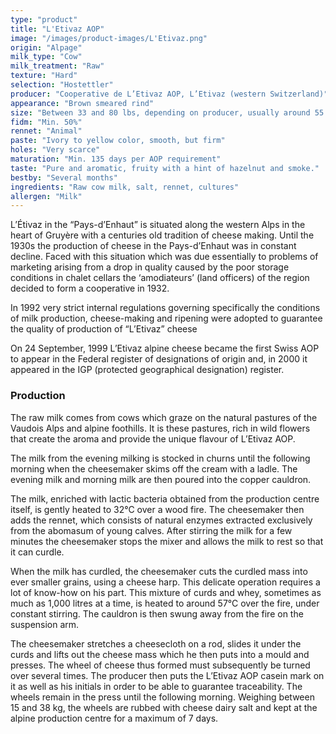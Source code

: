 ```yaml
---
type: "product"
title: "L'Etivaz AOP"
image: "/images/product-images/L'Etivaz.png"
origin: "Alpage"
milk_type: "Cow"
milk_treatment: "Raw"
texture: "Hard"
selection: "Hostettler"
producer: "Cooperative de L’Etivaz AOP, L’Etivaz (western Switzerland)"
appearance: "Brown smeared rind"
size: "Between 33 and 80 lbs, depending on producer, usually around 55 lbs."
fidm: "Min. 50%"
rennet: "Animal"
paste: "Ivory to yellow color, smooth, but firm"
holes: "Very scarce"
maturation: "Min. 135 days per AOP requirement"
taste: "Pure and aromatic, fruity with a hint of hazelnut and smoke."
bestby: "Several months"
ingredients: "Raw cow milk, salt, rennet, cultures"
allergen: "Milk"
---
```


L’Étivaz in the “Pays-d’Enhaut” is situated along the western Alps in the heart of Gruyère with a centuries old tradition of cheese making. Until the 1930s the production of cheese in the Pays-d’Enhaut was in constant decline. Faced with this situation which was due essentially to problems of marketing arising from a drop in quality caused by the poor storage conditions in chalet cellars the ‘amodiateurs’ (land officers) of the region decided to form a cooperative in 1932.

In 1992 very strict internal regulations governing specifically the conditions of milk production, cheese-making and ripening were adopted to guarantee the quality of production of “L’Etivaz” cheese

On 24 September, 1999 L’Etivaz alpine cheese became the first Swiss AOP to appear in the Federal register of designations of origin and, in 2000 it appeared in the IGP (protected geographical designation) register.

### Production

The raw milk comes from cows which graze on the natural pastures of the Vaudois Alps and alpine foothills. It is these pastures, rich in wild flowers that create the aroma and provide the unique flavour of L’Etivaz AOP.

The milk from the evening milking is stocked in churns until the following morning when the cheesemaker skims off the cream with a ladle. The evening milk and morning milk are then poured into the copper cauldron.

The milk, enriched with lactic bacteria obtained from the production centre itself, is gently heated to 32°C over a wood fire. The cheesemaker then adds the rennet, which consists of natural enzymes extracted exclusively from the abomasum of young calves. After stirring the milk for a few minutes the cheesemaker stops the mixer and allows the milk to rest so that it can curdle.

When the milk has curdled, the cheesemaker cuts the curdled mass into ever smaller grains, using a cheese harp. This delicate operation requires a lot of know-how on his part. This mixture of curds and whey, sometimes as much as 1,000 litres at a time, is heated to around 57°C over the fire, under constant stirring. The cauldron is then swung away from the fire on the suspension arm.

The cheesemaker stretches a cheesecloth on a rod, slides it under the curds and lifts out the cheese mass which he then puts into a mould and presses. The wheel of cheese thus formed must subsequently be turned over several times. The producer then puts the L’Etivaz AOP casein mark on it as well as his initials in order to be able to guarantee traceability. The wheels remain in the press until the following morning.
Weighing between 15 and 38 kg, the wheels are rubbed with cheese dairy salt and kept at the alpine production centre for a maximum of 7 days.
